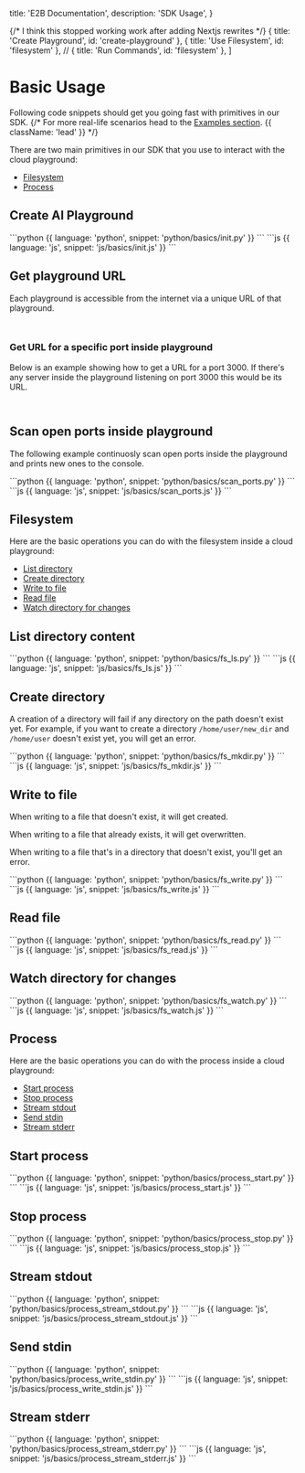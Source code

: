   title: 'E2B Documentation',
  description: 'SDK Usage',
}

{/* I think this stopped working work after adding Nextjs rewrites */}
  { title: 'Create Playground', id: 'create-playground' },
  { title: 'Use Filesystem', id: 'filesystem' },
  // { title: 'Run Commands', id: 'filesystem' },
]


# Basic Usage
Following code snippets should get you going fast with primitives in our SDK.
{/* For more real-life scenarios head to the [Examples section](./examples/overview). {{ className: 'lead' }} */}

There are two main primitives in our SDK that you use to interact with the cloud playground:
- [Filesystem](/getting-started/basics#filesystem)
- [Process](/getting-started/basics#process)

## Create AI Playground
<CodeGroup isRunnable={false}>
```python {{ language: 'python', snippet: 'python/basics/init.py' }}
```
```js {{ language: 'js', snippet: 'js/basics/init.js' }}
```
</CodeGroup>

## Get playground URL
Each playground is accessible from the internet via a unique URL of that playground.
<CodeGroup>
```python {{ language: 'python', snippet: 'python/basics/get_url.py' }}
```
```js {{ language: 'js', snippet: 'js/basics/get_url.js' }}
```
</CodeGroup>

### Get URL for a specific port inside playground
Below is an example showing how to get a URL for a port 3000. If there's any server inside the playground listening on port 3000 this would be its URL.
<CodeGroup>
```python {{ language: 'python', snippet: 'python/basics/get_url_port.py' }}
```
```js {{ language: 'js', snippet: 'js/basics/get_url_port.js' }}
```
</CodeGroup>

## Scan open ports inside playground
The following example continuosly scan open ports inside the playground and prints new ones to the console.

<CodeGroup>
```python {{ language: 'python', snippet: 'python/basics/scan_ports.py' }}
```
```js {{ language: 'js', snippet: 'js/basics/scan_ports.js' }}
```
</CodeGroup>

## Filesystem

Here are the basic operations you can do with the filesystem inside a cloud playground:
- [List directory](/getting-started/basics#list-directory-content)
- [Create directory](/getting-started/basics#create-directory)
- [Write to file](/getting-started/basics#write-to-file)
- [Read file](/getting-started/basics#read-file)
- [Watch directory for changes](/getting-started/basics#watch-directory-for-changes)


## List directory content
<CodeGroup>
```python {{ language: 'python', snippet: 'python/basics/fs_ls.py' }}
```
```js {{ language: 'js', snippet: 'js/basics/fs_ls.js' }}
```
</CodeGroup>

## Create directory

A creation of a directory will fail if any directory on the path doesn't exist yet.
For example, if you want to create a directory `/home/user/new_dir` and `/home/user` doesn't exist yet, you will get an error.

<CodeGroup>
```python {{ language: 'python', snippet: 'python/basics/fs_mkdir.py' }}
```
```js {{ language: 'js', snippet: 'js/basics/fs_mkdir.js' }}
```
</CodeGroup>

## Write to file
When writing to a file that doesn't exist, it will get created.

When writing to a file that already exists, it will get overwritten.

When writing to a file that's in a directory that doesn't exist, you'll get an error.

<CodeGroup>
```python {{ language: 'python', snippet: 'python/basics/fs_write.py' }}
```
```js {{ language: 'js', snippet: 'js/basics/fs_write.js' }}
```
</CodeGroup>

## Read file
<CodeGroup>
```python {{ language: 'python', snippet: 'python/basics/fs_read.py' }}
```
```js {{ language: 'js', snippet: 'js/basics/fs_read.js' }}
```
</CodeGroup>

## Watch directory for changes
<CodeGroup>
```python {{ language: 'python', snippet: 'python/basics/fs_watch.py' }}
```
```js {{ language: 'js', snippet: 'js/basics/fs_watch.js' }}
```
</CodeGroup>

## Process
Here are the basic operations you can do with the process inside a cloud playground:
- [Start process](/getting-started/basics#start-process)
- [Stop process](/getting-started/basics#stop-process)
- [Stream stdout](/getting-started/basics#stream-stdout)
- [Send stdin](/getting-started/basics#send-stdin)
- [Stream stderr](/getting-started/basics#stream-stderr)

## Start process
<CodeGroup>
```python {{ language: 'python', snippet: 'python/basics/process_start.py' }}
```
```js {{ language: 'js', snippet: 'js/basics/process_start.js' }}
```
</CodeGroup>

## Stop process
<CodeGroup>
```python {{ language: 'python', snippet: 'python/basics/process_stop.py' }}
```
```js {{ language: 'js', snippet: 'js/basics/process_stop.js' }}
```
</CodeGroup>

## Stream stdout
<CodeGroup>
```python {{ language: 'python', snippet: 'python/basics/process_stream_stdout.py' }}
```
```js {{ language: 'js', snippet: 'js/basics/process_stream_stdout.js' }}
```
</CodeGroup>

## Send stdin
<CodeGroup>
```python {{ language: 'python', snippet: 'python/basics/process_write_stdin.py' }}
```
```js {{ language: 'js', snippet: 'js/basics/process_write_stdin.js' }}
```
</CodeGroup>

## Stream stderr
<CodeGroup>
```python {{ language: 'python', snippet: 'python/basics/process_stream_stderr.py' }}
```
```js {{ language: 'js', snippet: 'js/basics/process_stream_stderr.js' }}
```
</CodeGroup>
